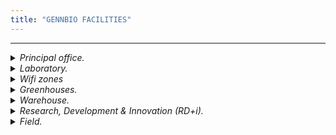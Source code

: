 ```yaml
---
title: "GENNBIO FACILITIES"
---
```

___
<details> 
<summary> *Principal office.* </summary>


![*GENNBIO (Principal office).*](C:\Users\Dell\Desktop\GENNBIO.github.io\Chair 1_NN.jpg){width=50%}


</details>


<details> 
<summary> *Laboratory.* </summary>


![*Laboratory.*](C:\Users\Dell\Desktop\GENNBIO.github.io\Lab_NN.jpg){width=50%}


![*Laboratory.*](C:\Users\Dell\Desktop\GENNBIO.github.io\Lab2_NN.jpg){width=50%}


![*In vitro technics.*](C:\Users\Dell\Desktop\GENNBIO.github.io\In vitro technics_NN.jpg){width=50%}


![*Ex vitro.*](C:\Users\Dell\Desktop\GENNBIO.github.io\Ex vitro_NN.jpg){width=50%}


</details>


<details> 
<summary> *Wifi zones* </summary>

![*WiFi zone 1.*](C:\Users\Dell\Desktop\GENNBIO.github.io\Wifi zone 3_NN.jpg){width=50%}


![*WiFi zone 2.*](C:\Users\Dell\Desktop\GENNBIO.github.io\Wifi zone 2_NN.jpg){width=50%}


</details>


<details> 
<summary> *Greenhouses.* </summary>


![*Greenhouse 1.*](C:\Users\Dell\Desktop\GENNBIO.github.io\Greenhouse 1_NN.jpg){width=50%}


![*Greenhouse 2.*](C:\Users\Dell\Desktop\GENNBIO.github.io\Greenhouse 2_NN.jpg){width=50%}


![*Triple hybrid.*](C:\Users\Dell\Desktop\GENNBIO.github.io\TH1_NN.jpg){width=50%}


![*Stage 3.*](C:\Users\Dell\Desktop\GENNBIO.github.io\Stage3_NN.jpg){width=50%}


</details>


<details> 
<summary> *Warehouse.* </summary>


![*Warehouse 1.*](C:\Users\Dell\Desktop\GENNBIO.github.io\B2_NN.jpg){width=50%}


</details>


<details> 
<summary> *Research, Development & Innovation (RD+i).* </summary>


![*I SFA-UTC.*](C:\Users\Dell\Desktop\GENNBIO.github.io\ISFA-UTC_NN.jpg){width=50%}


![*Mortiñ beer.*](C:\Users\Dell\Desktop\GENNBIO.github.io\MBS_NN.jpg){width=50%}


![*Agri-business meetings.*](C:\Users\Dell\Desktop\GENNBIO.github.io\Meetings 4_NN.jpg){width=50%}


</details>


<details> 
<summary> *Field.* </summary>


![*Field.*](C:\Users\Dell\Desktop\GENNBIO.github.io\Field 1_NN.jpg){width=50%}


![*Field.*](C:\Users\Dell\Desktop\GENNBIO.github.io\Field 2_NN.jpg){width=50%}


</details>
